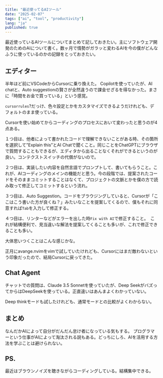 ```yaml
---
title: "最近使ってるAIツール"
date: "2025-02-07"
tags: ["ai", "tool", "productivity"]
lang: "ja"
published: true
---
```



最近使っているAIツールについてまとめて記しておきたい。主にソフトウェア開発のためのAIについて書く。数ヶ月で情勢がガラッと変わるAIを今の僕がどんなふうに使っているのかの記録をとっておきたい。

## エディター

半年ほど前にVSCodeからCursorに乗り換えた。 Copilotを使っていたが、AI chatと、Auto suggestionの賢さが全然違うので課金せざるを得なかった。まさに「時間をお金で買っている」という感覚。

`cursorrules`?だっけ、色々設定とかをカスタマイズできるようだけれども、デフォルトのまま使っている。

Cursorを使い始めてからコーディングのプロセスにおいて変わったと思うのが4点ある。

１つ目は、他者によって書かれたコードで理解できないことがある時、その箇所を選択して”Explain this”とAI Chatで聞くこと。同じことをChatGPTにブラウザで質問することもできるが、エディタから出ることなくそれができるというのが良い。コンテクストスイッチの代償がないので。

２つ目は、実装したい内容を自然言語でプロンプトして、書いてもらうこと。これが、AIコーディングのメインの機能だと思う。今の段階では、提案されたコードをそのままコミットすることはなくて、プロジェクトの文脈とかを僕の方で読み取って修正してコミットするという流れ。

３つ目は、Auto Suggestion。コードをブラウジングしていると、Cursorが「ここはこう書いた方が良くね？」みたいなことを提案してくるので、僕もそれに同意すれば`Tab`を入力して修正する。

４つ目は、リンターなどがエラーを出した時`Fix with AI`で修正すること。　これが結構便利で、見当違いな解法を提案してくることも多いが、これで修正できることも多い。

大体思いつくことはこんな感じかな。

正月にavange.nvimをvimで試していたけれども、Cursorにはまだ敵わないという印象だったので、結局Cursorに戻ってきた。

## Chat Agent
チャットでの質問は、Claude 3.5 Sonnetを使っていたが、Deep SeekがバズってからはDeepSeekを使っている。正直違いはあんまよくわかっていない。

Deep thinkモードも試したけれども、通常モードとの比較がよくわからない。



## まとめ

なんだかAIによって自分がだんだん怠け者になっている気もする。
プログラマーという仕事がAIによって淘汰される説もある。どっちにしろ、AIを活用する方法を学ぶことは避けられない。


## PS.
最近はブラウンノイズを聴きながらコーディングしている。結構集中できる。